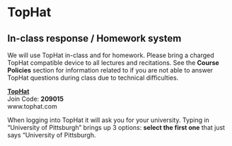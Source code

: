 # TopHat

## In-class response / Homework system


We will use TopHat in-class and for homework.  Please bring a charged TopHat compatible device to all lectures and recitations.  See the **Course Policies** section for information related to if you are not able to answer TopHat questions during class due to technical difficulties.  

[**TopHat**](www.tophat.com)  
Join Code: **209015**  
www.tophat.com  

When logging into TopHat it will ask you for your university.  Typing in "University of Pittsburgh" brings up 3 options: **select the first one** that just says "University of Pittsburgh.
